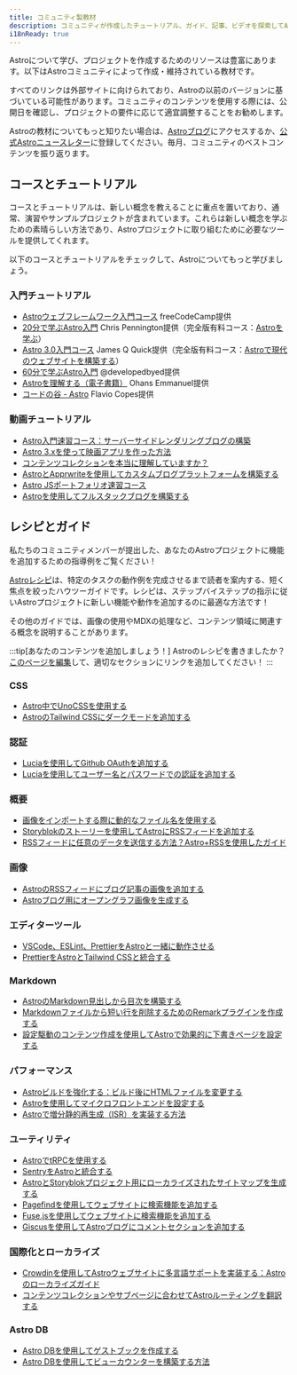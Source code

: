 ```yaml
---
title: コミュニティ製教材
description: コミュニティが作成したチュートリアル、ガイド、記事、ビデオを探索してAstroについて学び、プロジェクトを作成しましょう！
i18nReady: true
---
```



Astroについて学び、プロジェクトを作成するためのリソースは豊富にあります。以下はAstroコミュニティによって作成・維持されている教材です。

すべてのリンクは外部サイトに向けられており、Astroの以前のバージョンに基づいている可能性があります。コミュニティのコンテンツを使用する際には、公開日を確認し、プロジェクトの要件に応じて適宜調整することをお勧めします。

Astroの教材についてもっと知りたい場合は、[Astroブログ](https://astro.build/blog/)にアクセスするか、[公式Astroニュースレター](https://astro.build/newsletter/signup)に登録してください。毎月、コミュニティのベストコンテンツを振り返ります。

## コースとチュートリアル

コースとチュートリアルは、新しい概念を教えることに重点を置いており、通常、演習やサンプルプロジェクトが含まれています。これらは新しい概念を学ぶための素晴らしい方法であり、Astroプロジェクトに取り組むために必要なツールを提供してくれます。

以下のコースとチュートリアルをチェックして、Astroについてもっと学びましょう。

### 入門チュートリアル
  - [Astroウェブフレームワーク入門コース](https://www.youtube.com/watch?v=e-hTm5VmofI) freeCodeCamp提供
  - [20分で学ぶAstro入門](https://www.youtube.com/watch?v=zrPVTf761OI) Chris Pennington提供（完全版有料コース：[Astroを学ぶ](https://learnastro.dev/)）
  - [Astro 3.0入門コース](https://www.youtube.com/watch?v=qBOz6TpYAOg) James Q Quick提供（完全版有料コース：[Astroで現代のウェブサイトを構築する](https://astrocourse.dev/)）
  - [60分で学ぶAstro入門](https://www.youtube.com/watch?v=NniT0vKyn-E) @developedbyed提供
  - [Astroを理解する（電子書籍）](https://www.ohansemmanuel.com/books/understanding-astro) Ohans Emmanuel提供
  - [コードの谷 - Astro](https://thevalleyofcode.com/astro) Flavio Copes提供

  ### 動画チュートリアル
  - [Astro入門速習コース：サーバーサイドレンダリングブログの構築](https://www.youtube.com/watch?v=XoIHKO6AkoM)
  - [Astro 3.xを使って映画アプリを作った方法](https://www.youtube.com/watch?v=Gvr4WhgfP0w)
  - [コンテンツコレクションを本当に理解していますか？](https://www.youtube.com/watch?v=Fcw4c3wzm7I)
  - [AstroとApprwriteを使用してカスタムブログプラットフォームを構築する](https://www.youtube.com/watch?v=OERqwLy_reA)
  - [Astro JSポートフォリオ速習コース](https://www.youtube.com/watch?v=TwWvNK0yHjI)
  - [Astroを使用してフルスタックブログを構築する](https://egghead.io/courses/build-a-full-stack-blog-with-astro-7ffcf9ec)

## レシピとガイド

私たちのコミュニティメンバーが提出した、あなたのAstroプロジェクトに機能を追加するための指導例をご覧ください！

[Astroレシピ](/ja/recipes/)は、特定のタスクの動作例を完成させるまで読者を案内する、短く焦点を絞ったハウツーガイドです。レシピは、ステップバイステップの指示に従いAstroプロジェクトに新しい機能や動作を追加するのに最適な方法です！

その他のガイドでは、画像の使用やMDXの処理など、コンテンツ領域に関連する概念を説明することがあります。

:::tip[あなたのコンテンツを追加しましょう！]
Astroのレシピを書きましたか？[このページを編集](https://github.com/withastro/docs/edit/main/src/content/docs/ja/community-resources/content.mdx)して、適切なセクションにリンクを追加してください！
:::

### CSS
- [Astro中でUnoCSSを使用する](https://www.elian.codes/blog/23-02-11-implementing-unocss-in-astro/)
- [AstroのTailwind CSSにダークモードを追加する](https://www.kevinzunigacuellar.com/blog/dark-mode-in-astro/)
### 認証
- [Luciaを使用してGithub OAuthを追加する](https://lucia-auth.com/tutorials/github-oauth/astro)
- [Luciaを使用してユーザー名とパスワードでの認証を追加する](https://lucia-auth.com/tutorials/username-and-password/astro)
### 概要
- [画像をインポートする際に動的なファイル名を使用する](https://vaihe.com/blog/astro/astro-dynamic-image-prop/)
- [Storyblokのストーリーを使用してAstroにRSSフィードを追加する](https://straffesites.com/en/blog/rss-feed-astro-storyblok)
- [RSSフィードに任意のデータを送信する方法？Astro+RSSを使用したガイド](https://aritraroy.live/tutorial/blogs/2023/how-to-send-any-data-to-rss-feed/)
### 画像
- [AstroのRSSフィードにブログ記事の画像を追加する](https://webreaper.dev/posts/astro-rss-feed-blog-post-images/)
- [Astroブログ用にオープングラフ画像を生成する](https://techsquidtv.com/blog/generating-open-graph-images-for-astro/)
### エディターツール
- [VSCode、ESLint、PrettierをAstroと一緒に動作させる](https://patheticgeek.dev/blog/astro-prettier-eslint-vscode)
- [PrettierをAstroとTailwind CSSと統合する](https://straffesites.com/en/blog/integrate-prettier-astro-tailwindcss)
### Markdown
- [AstroのMarkdown見出しから目次を構築する](https://kld.dev/building-table-of-contents/)
- [Markdownファイルから短い行を削除するためのRemarkプラグインを作成する](https://eatmon.co/blog/remove-runts-markdown/)
- [設定駆動のコンテンツ作成を使用してAstroで効果的に下書きページを設定する](https://akashrajpurohit.com/blog/set-up-draft-pages-effectively-in-astro-with-configdriven-content-authoring/)
### パフォーマンス
- [Astroビルドを強化する：ビルド後にHTMLファイルを変更する](https://straffesites.com/en/blog/optimize-astro-html-post-build)
- [Astroを使用してマイクロフロントエンドを設定する](https://medium.com/@sergio.a.soria/setting-up-micro-frontends-with-astro-and-ecma-script-modules-137340d2c520)
- [Astroで増分静的再生成（ISR）を実装する方法](https://logsnag.com/blog/implementing-isr-in-astro)
### ユーティリティ
- [AstroでtRPCを使用する](https://www.thomasledoux.be/blog/using-trpc-astro-islands-react)
- [SentryをAstroと統合する](https://akashrajpurohit.com/blog/seamless-error-tracking-integrating-sentry-with-astro/)
- [AstroとStoryblokプロジェクト用にローカライズされたサイトマップを生成する](https://straffesites.com/en/blog/localized-sitemap-astro-storyblok)
- [Pagefindを使用してウェブサイトに検索機能を追加する](https://blog.otterlord.dev/posts/astro-search/)
- [Fuse.jsを使用してウェブサイトに検索機能を追加する](https://www.youtube.com/watch?v=XnV_2MWqAhQ)
- [Giscusを使用してAstroブログにコメントセクションを追加する](https://elazizi.com/posts/add-comments-section-to-your-astro-blog/)
### 国際化とローカライズ
- [Crowdinを使用してAstroウェブサイトに多言語サポートを実装する：Astroのローカライズガイド](https://crowdin.com/blog/2023/06/21/astro-localization-and-i18n)
- [コンテンツコレクションやサブページに合わせてAstroルーティングを翻訳する](https://www.webdesign-sopelnik.de/en/blog/translate-routes-for-astro-content-collections-or-subpages-with-trailingslash-and-base-support/)
### Astro DB
- [Astro DBを使用してゲストブックを作成する](https://ryantrimble.com/blog/creating-a-guestbook-with-astro-db/)
- [Astro DBを使用してビューカウンターを構築する方法](https://www.vorillaz.com/astro-views)

